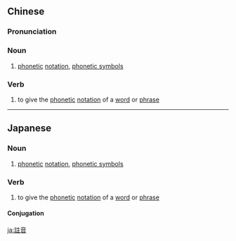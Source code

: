 {{also|注音}}
==Chinese==
{{zh-forms|t2=注音|s=注音}}

===Pronunciation===
{{zh-pron
|m=zhùyīn
|c=zyu3 jam1
|md=ció-ĭng
|mn=chù-im
|cat=n
}}

===Noun===
{{zh-noun}}
# [[phonetic]] [[notation]], [[phonetic symbol]]s

===Verb===
{{zh-verb}}
# to give the [[phonetic]] [[notation]] of a [[word]] or [[phrase]]

----
==Japanese==
{{ja-kanjitab|ちゅう|おん|yomi=on}}

===Noun===
{{ja-noun|ちゅうおん|shin=注音}}

# [[phonetic]] [[notation]], [[phonetic symbol]]s

===Verb===
{{ja-verb-suru|ちゅうおん|shin=注音}}

# to give the [[phonetic]] [[notation]] of a [[word]] or [[phrase]]

====Conjugation====
{{ja-suru|ちゅうおん}}

[[ja:註音]]